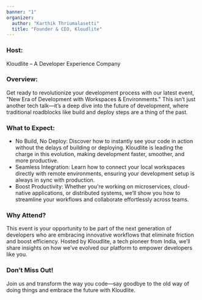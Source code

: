 ```yaml
---
banner: "1"
organizer: 
  author: "Karthik Thriumalasetti"
  title: "Founder & CEO, Kloudlite"
---
```


### Host: 

Kloudlite – A Developer Experience Company

### Overview:

Get ready to revolutionize your development process with our latest event, "New Era of Development with Workspaces & Environments." This isn’t just another tech talk—it’s a deep dive into the future of development, where traditional roadblocks like build and deploy steps are a thing of the past.

### What to Expect:

- No Build, No Deploy: Discover how to instantly see your code in action without the delays of building or deploying. Kloudlite is leading the charge in this evolution, making development faster, smoother, and more productive.
- Seamless Integration: Learn how to connect your local workspaces directly with remote environments, ensuring your development setup is always in sync with production.
- Boost Productivity: Whether you're working on microservices, cloud-native applications, or distributed systems, we’ll show you how to streamline your workflows and collaborate effortlessly across teams.

### Why Attend?

This event is your opportunity to be part of the next generation of developers who are embracing innovative workflows that eliminate friction and boost efficiency. Hosted by Kloudlite, a tech pioneer from India, we’ll share insights on how we’ve evolved our platform to empower developers like you.


### Don’t Miss Out!

Join us and transform the way you code—say goodbye to the old way of doing things and embrace the future with Kloudlite.


